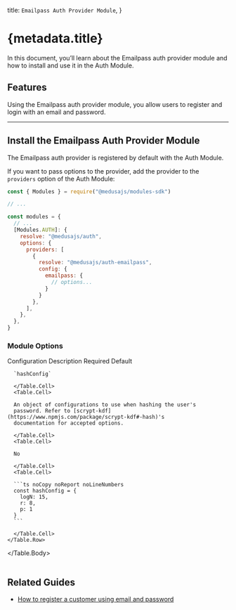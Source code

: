 
  title: `Emailpass Auth Provider Module`,
}

# {metadata.title}

In this document, you’ll learn about the Emailpass auth provider module and how to install and use it in the Auth Module.

## Features

Using the Emailpass auth provider module, you allow users to register and login with an email and password.

---

## Install the Emailpass Auth Provider Module

The Emailpass auth provider is registered by default with the Auth Module.

If you want to pass options to the provider, add the provider to the `providers` option of the Auth Module:

```js title="medusa-config.js"
const { Modules } = require("@medusajs/modules-sdk")

// ...

const modules = {
  // ...
  [Modules.AUTH]: {
    resolve: "@medusajs/auth",
    options: {
      providers: [
        {
          resolve: "@medusajs/auth-emailpass",
          config: {
            emailpass: {
              // options...
            }
          }
        },
      ],
    },
  },
}
```

### Module Options

<Table>
  <Table.Header>
    <Table.Row>
      <Table.HeaderCell>Configuration</Table.HeaderCell>
      <Table.HeaderCell>Description</Table.HeaderCell>
      <Table.HeaderCell>Required</Table.HeaderCell>
      <Table.HeaderCell>Default</Table.HeaderCell>
    </Table.Row>
  </Table.Header>
  <Table.Body>
    <Table.Row>
      <Table.Cell>
      
      `hashConfig`
      
      </Table.Cell>
      <Table.Cell>
      
      An object of configurations to use when hashing the user's 
      password. Refer to [scrypt-kdf](https://www.npmjs.com/package/scrypt-kdf#-hash)'s
      documentation for accepted options. 
      
      </Table.Cell>
      <Table.Cell>
      
      No
      
      </Table.Cell>
      <Table.Cell>
      
      ```ts noCopy noReport noLineNumbers
      const hashConfig = {
        logN: 15,
        r: 8,
        p: 1
      }
      ```
      
      </Table.Cell>
    </Table.Row>
  </Table.Body>
</Table>

## Related Guides

- [How to register a customer using email and password](../../../../storefront-development/customers/register/page.mdx)
